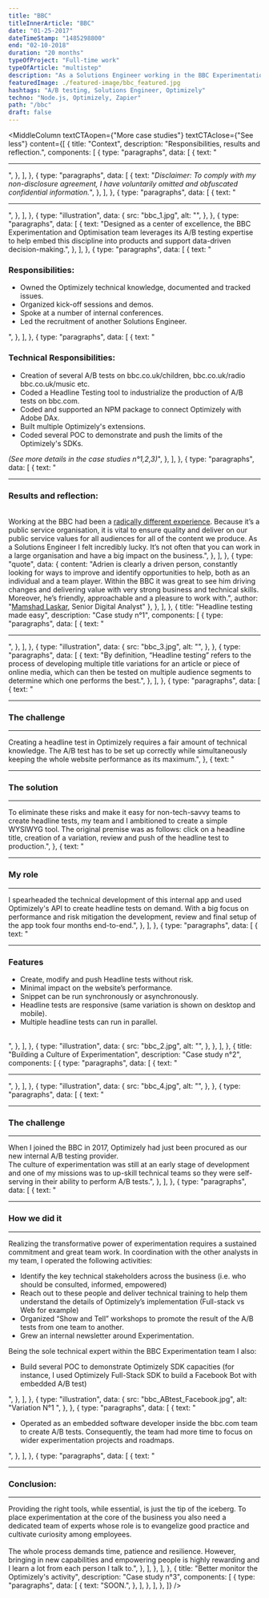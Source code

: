 ```yaml
---
title: "BBC"
titleInnerArticle: "BBC"
date: "01-25-2017"
dateTimeStamp: "1485298800"
end: "02-10-2018"
duration: "20 months"
typeOfProject: "Full-time work"
typeOfArticle: "multistep"
description: "As a Solutions Engineer working in the BBC Experimentation team, I was responsible for turning business requirements into tangible tools and deliverables through my technical expertise.<br>Being the sole technical expert within the wider team, I was required to adapt to changing business needs, keep abreast of the latest development, and constantly gaining new skills.<br><br><b>Key outcomes:</b></b><ul><li>Drove the internal adoption of Optimizely, our A/B testing provider.</li><li>Development of apps, modules and A/B tests that were pushed live to millions of users.</li></ul>"
featuredImage: ./featured-image/bbc_featured.jpg
hashtags: "A/B testing, Solutions Engineer, Optimizely"
techno: "Node.js, Optimizely, Zapier"
path: "/bbc"
draft: false
---
```


<MiddleColumn
	textCTAopen={"More case studies"}
	textCTAclose={"See less"}
	content={[
		{
			title: "Context",
			description: "Responsibilities, results and reflection.",
			components: [
				{
					type: "paragraphs",
					data: [
						{
							text: "<hr>",
						},
					],
				},
				{
					type: "paragraphs",
					data: [
						{
							text: "<span style='font-style:italic;'>Disclaimer: To comply with my non-disclosure agreement, I have voluntarily omitted and obfuscated confidential information.</span>",
						},
					],
				},
				{
					type: "paragraphs",
					data: [
						{
							text: "<hr>",
						},
					],
				},
				{
					type: "illustration",
					data: {
						src: "bbc_1.jpg",
						alt: "",
					},
				},
				{
					type: "paragraphs",
					data: [
						{
							text: "Designed as a center of excellence, the BBC Experimentation and Optimisation team leverages its A/B testing expertise to help embed this discipline into products and support data-driven decision-making.",
						},
					],
				},
				{
					type: "paragraphs",
					data: [
						{
							text: "<h3>Responsibilities:</h3><ul><li>Owned the Optimizely technical knowledge, documented and tracked issues.</li><li>Organized kick-off sessions and demos.</li><li>Spoke at a number of internal conferences.</li><li>Led the recruitment of another Solutions Engineer.</li></ul>",
						},
					],
				},
				{
					type: "paragraphs",
					data: [
						{
							text: "<h3>Technical Responsibilities:</h3><ul><li>Creation of several A/B tests on bbc.co.uk/children, bbc.co.uk/radio bbc.co.uk/music etc.</li><li>Coded a Headline Testing tool to industrialize the production of A/B tests on bbc.com.</li><li>Coded and supported an NPM package to connect Optimizely with Adobe DAx.</li><li>Built multiple Optimizely's extensions.</li><li>Coded several POC to demonstrate and push the limits of the Optimizely's SDKs.</li></ul><span style='font-style:italic;'>(See more details in the case studies n°1,2,3)</span>",
						},
					],
				},
				{
					type: "paragraphs",
					data: [
						{
							text: "<hr><h3>Results and reflection:</h3><br>Working at the BBC had been a <a href='https://medium.com/bbc-data-science/what-does-a-solutions-engineer-do-in-bbc-experimentation-3f96633d7a52' target='_blank'>radically different experience</a>. Because it’s a public service organisation, it is vital to ensure quality and deliver on our public service values for all audiences for all of the content we produce. As a Solutions Engineer I felt incredibly lucky. It’s not often that you can work in a large organisation and have a big impact on the business.",
						},
					],
				},
				{
					type: "quote",
					data: {
						content: "Adrien is clearly a driven person, constantly looking for ways to improve and identify opportunities to help, both as an individual and a team player. Within the BBC it was great to see him driving changes and delivering value with very strong business and technical skills. Moreover, he’s friendly, approachable and a pleasure to work with.",
						author: "<a href='https://www.linkedin.com/in/mamshad-laskar-33214597/' target='_blank'>Mamshad Laskar</a>, Senior Digital Analyst"
					},
				},
			],
		},
		{
			title: "Headline testing made easy",
			description: "Case study n°1",
			components: [
				{
					type: "paragraphs",
					data: [
						{
							text: "<hr>",
						},
					],
				},
				{
					type: "illustration",
					data: {
						src: "bbc_3.jpg",
						alt: "",
					},
				},
				{
					type: "paragraphs",
					data: [
						{
							text: "By definition, “Headline testing” refers to the process of developing multiple title variations for an article or piece of online media, which can then be tested on multiple audience segments to determine which one performs the best.",
						},
					],
				},
				{
					type: "paragraphs",
					data: [
						{
							text: "<hr><h3>The challenge</h3><hr>Creating a headline test in Optimizely requires a fair amount of technical knowledge. The A/B test has to be set up correctly while simultaneously keeping the whole website performance as its maximum.",
						},
						{
							text: "<hr><h3>The solution</h3><hr>To eliminate these risks and make it easy for non-tech-savvy teams to create headline tests, my team and I ambitioned to create a simple WYSIWYG tool. The original premise was as follows: click on a headline title, creation of a variation, review and push of the headline test to production.",
						},
						{
							text: "<hr><h3>My role</h3><hr>I spearheaded the technical development of this internal app and used Optimizely's API to create headline tests on demand. With a big focus on performance and risk mitigation the development, review and final setup of the app took four months end-to-end.",
						},
					],
				},
				{
					type: "paragraphs",
					data: [
						{
							text: "<hr><h3>Features</h3><ul><li>Create, modify and push Headline tests without risk.</li><li>Minimal impact on the website’s performance.</li><li>Snippet can be run synchronously or asynchronously.</li><li>Headline tests are responsive (same variation is shown on desktop and mobile).</li><li>Multiple headline tests can run in parallel.</li></ul><br>",
						},
					],
				},
				{
					type: "illustration",
					data: {
						src: "bbc_2.jpg",
						alt: "",
					},
				},
			],
		},
		{
			title: "Building a Culture of Experimentation",
			description: "Case study n°2",
			components: [
				{
					type: "paragraphs",
					data: [
						{
							text: "<hr>",
						},
					],
				},
				{
					type: "illustration",
					data: {
						src: "bbc_4.jpg",
						alt: "",
					},
				},
				{
					type: "paragraphs",
					data: [
						{
							text: "<hr><h3>The challenge</h3><hr>When I joined the BBC in 2017, Optimizely had just been procured as our new internal A/B testing provider.<br>The culture of experimentation was still at an early stage of development and one of my missions was to up-skill technical teams so they were self-serving in their ability to perform A/B tests.",
						},
					],
				},
				{
					type: "paragraphs",
					data: [
						{
							text: "<hr><h3>How we did it</h3><hr>Realizing the transformative power of experimentation requires a sustained commitment and great team work. In coordination with the other analysts in my team, I operated the following activities:<ul><li>Identify the key technical stakeholders across the business  (i.e. who should be consulted, informed, empowered)</li><li>Reach out to these people and deliver technical training to help them understand the details of Optimizely’s implementation (Full-stack vs Web for example)</li><li>Organized “Show and Tell” workshops to promote the result of the A/B tests from one team to another.</li><li>Grew an internal newsletter around Experimentation.</li></ul>Being the sole technical expert within the BBC Experimentation team I also:<ul><li>Build several POC to demonstrate Optimizely SDK capacities (for instance, I used Optimizely Full-Stack SDK to build a Facebook Bot with embedded A/B test)</li></ul>",
						},
					],
				},
				{
					type: "illustration",
					data: {
						src: "bbc_ABtest_Facebook.jpg",
						alt: "Variation N°1 ",
					},
				},
				{
					type: "paragraphs",
					data: [
						{
							text: "<ul><li>Operated as an embedded software developer inside the bbc.com team to create A/B tests. Consequently, the team had more time to focus on wider experimentation projects and roadmaps.</li></ul>",
						},
					],
				},
				{
					type: "paragraphs",
					data: [
						{
							text: "<hr><h3>Conclusion:</h3><hr>Providing the right tools, while essential, is just the tip of the iceberg. To place experimentation at the core of the business you also need a dedicated team of experts whose role is to evangelize good practice and cultivate curiosity among employees.<br><br>The whole process demands time, patience and resilience. However,  bringing in new capabilities and empowering people is highly rewarding and I learn a lot from each person I talk to.",
						},
					],
				},
			],
		},
		{
			title: "Better monitor the Optimizely's activity",
			description: "Case study n°3",
			components: [
				{
					type: "paragraphs",
					data: [
						{
							text: "SOON.",
						},
					],
				},
			],
		},
	]}
/>
